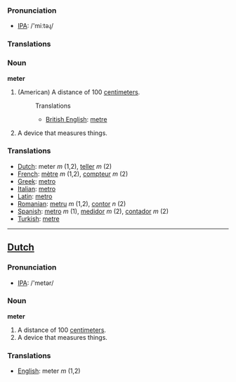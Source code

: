 === Pronunciation ===
*[[w:IPA|IPA]]: /'miːtəɻ/

=== Translations ===

=== Noun ===

'''meter'''

#(American) A distance of 100 [[centimeter]]s.
#:Translations
#:*[[British English]]: [[metre]]
# A device that measures things.

=== Translations ===
*[[Dutch]]: meter ''m'' (1,2), [[teller]] ''m'' (2)
*[[French]]: [[mètre]] ''m'' (1,2), [[compteur]] ''m'' (2)
*[[Greek]]: [[metro]]
*[[Italian]]: [[metro]]
*[[Latin]]: [[metro]]
*[[Romanian]]: [[metru]] ''m'' (1,2), [[contor]] ''n'' (2)
*[[Spanish]]: [[metro]] ''m'' (1), [[medidor]] ''m'' (2), [[contador]] ''m'' (2)
*[[Turkish]]: [[metre]]

----

==[[Dutch]]==

=== Pronunciation ===
*[[w:IPA|IPA]]: /'metər/

=== Noun ===

'''meter'''

# A distance of 100 [[centimeter]]s.
# A device that measures things.

=== Translations ===
*[[English]]: meter ''m'' (1,2)